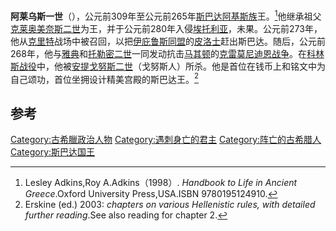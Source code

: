 {{Infobox Monarch
| name            =阿莱乌斯一世
| title           =[[斯巴达|斯巴达]]國王
| image           =
| caption         =
| reign           =前309年 – 前265年
|religious beliefs =
| coronation      =
| othertitles     =
| full name       =
| predecessor     =
| successor       =
| suc-type        =
| heir            =
| queen           =
| consort         =
| spouse 1        =
| spouse 2        =
| spouse 3        =
| spouse 4        =
| spouse 5        =
| spouse 6        =
| issue           =
| royal house     =
| dynasty         =
| royal anthem    =
| father          =
| mother          =
| date of birth   =
| place of birth  =
| date of death   =
| place of death  =
| date of burial  =
| place of burial =
}}
'''阿莱乌斯一世'''（{{bd|前312年||前265年|}}），公元前309年至公元前265年[[斯巴达|斯巴达]][[阿基斯族|阿基斯族]]王。<ref>Lesley Adkins,Roy A.Adkins（1998）. ''Handbook to Life in Ancient Greece''.Oxford University Press,USA.ISBN 9780195124910.</ref>他继承祖父[[克莱奥美奈斯二世|克莱奥美奈斯二世]]为王，并于公元前280年入侵[[埃托利亚|埃托利亚]]，未果。公元前273年，他从[[克里特|克里特]]战场中被召回，以把[[伊庇鲁斯同盟|伊庇鲁斯同盟]]的[[皮洛士|皮洛士]]赶出斯巴达。随后，公元前268年，他与[[雅典|雅典]]和[[托勒密二世|托勒密二世]]一同发动抗击[[马其顿|马其顿]]的[[克雷莫尼迪恩战争|克雷莫尼迪恩战争]]。在[[科林斯战役|科林斯战役]]中，他被[[安提戈努斯二世|安提戈努斯二世]]（戈努斯人）所杀。他是首位在钱币上和铭文中为自己颂功，首位坐拥设计精美宫殿的斯巴达王。<ref>Erskine (ed.) 2003: ''chapters on various Hellenistic rules, with detailed further reading''.See also reading for chapter 2.</ref>

== 参考 ==
{{reflist}}

{{Authority control}}
{{古希臘}}

[[Category:古希臘政治人物|Category:古希臘政治人物]]
[[Category:遇刺身亡的君主|Category:遇刺身亡的君主]]
[[Category:阵亡的古希腊人|Category:阵亡的古希腊人]]
[[Category:斯巴达国王|Category:斯巴达国王]]